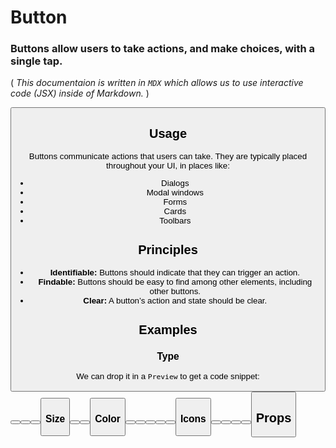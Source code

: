 
<Meta title="Work|Docs/Button" component={Button} />

# Button

### Buttons allow users to take actions, and make choices, with a single tap.

( _This documentaion is written in `MDX` which allows us to use interactive code (JSX) inside of Markdown._
)

<Preview withToolbar>
  <Story name="Standard">
    <Button label="Standard Button" />
  </Story>
</Preview>

## Usage

Buttons communicate actions that users can take. They are typically placed throughout your UI, in places like:

- Dialogs
- Modal windows
- Forms
- Cards
- Toolbars

## Principles

- **Identifiable:**
  Buttons should indicate that they can trigger an action.
- **Findable:**
  Buttons should be easy to find among other elements, including other buttons.
- **Clear:**
  A button’s action and state should be clear.

## Examples

### Type

We can drop it in a `Preview` to get a code snippet:

<Preview>
  <Story name="Type">
    <Grid>
      <Button label="Standard Button" />
      <Button label="Solid Button" type="solid" />
      <Button label="Inline Button" type="inline" />
      <Button label="Underlined Button" type="underlined" />
    </Grid>
  </Story>
</Preview>

### Size

<Preview>
  <Story name="Size">
    <Grid>
      <Button label="Small Button" size="small" />
      <Button label="Standard Button" />
      <Button label="Large Button" size="large" />
    </Grid>
  </Story>
</Preview>

### Color

<Preview>
  <Story name="Color">
    <Grid>
      <Button label="Standard Button" />
      <Button label="Secondary Button" color="secondary" />
      <Button label="Info Button" color="info" />
      <Button label="Success Button" color="success" />
      <Button label="Warning Button" color="warning" />
      <Button label="Alert Button" color="alert" />
    </Grid>
  </Story>
</Preview>

### Icons

<Preview>
  <Story name="Icons">
    <Grid>
      <Button label="Profile" icon="user" />
      <Button label="Expand" icon="down" />
      <Button label="Bookmark" icon="bookmark" />
      <Button label="Add" icon="plus" />
      <Button label="Print" icon="print" />
    </Grid>
  </Story>
</Preview>

<!-- ### Knobs
Experiment with this story using the Knobs addon in Canvas mode.
<Story name="Knobs" parameters={{ decorators: [Padding, withKnobs] }}>
  <Button
    label={text("label", "Knobs", "Button")}
    type={select("type", ["standard", "solid", "inline", "underlined"], "standard", "Button")}
    color={select("color", ["primary", "secondary", "info", "success", "warning", "alert"], "primary", "Button")}
    size={select("size", ["small", "standard", "large"], "standard", "Button")}
    icon={select("icon", ["none", "user", "down", "bookmark", "plus", "print"], "none", "Button")}
    fullWidth={boolean("full width", false, "Button")}
    disabled={boolean("disabled", false, "Button")}
  />
</Story> -->

<!-- ### Actions
Actions can be used to display data received by event handlers.  Try it using the Actions addon in Canvas mode.
<Story name="Actions" parameters={{ decorators: [Padding] }}>
  <Button label="Click Me!" onClick={action("onClick")} />
</Story> -->

<!-- Link a story to a component `ID` here without a code preview
<Story id="atoms-checkbox--checkbox-states" /> -->
<!-- And here with a preview
<Preview>
  <Story id="atoms-checkbox--checkbox-states" />
</Preview> -->

## Props

<Props of={Button} />
